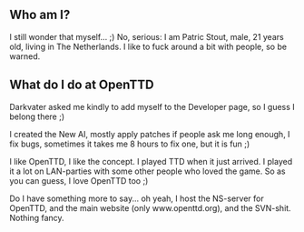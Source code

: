 {{en/Archive/Community/Users/Infobox Developer|
realname=Patric Stout|
birthyear=1985?|
codingspec=Hosting and Web duties. SVN specialist.|
currentstat=Active|
website=www.openttd.org|
}}
== Who am I? ==

I still wonder that myself... ;) No, serious: I am Patric Stout, male, 21 years old, living in The Netherlands. I like to fuck around a bit with people, so be warned.



== What do I do at OpenTTD ==

Darkvater asked me kindly to add myself to the Developer page, so I guess I belong there ;)

I created the New AI, mostly apply patches if people ask me long enough, I fix bugs, sometimes it takes me 8 hours to fix one, but it is fun ;)

I like OpenTTD, I like the concept. I played TTD when it just arrived. I played it a lot on LAN-parties with some other people who loved the game. So as you can guess, I love OpenTTD too ;)

Do I have something more to say... oh yeah, I host the NS-server for OpenTTD, and the main website (only www.openttd.org), and the SVN-shit. Nothing fancy.